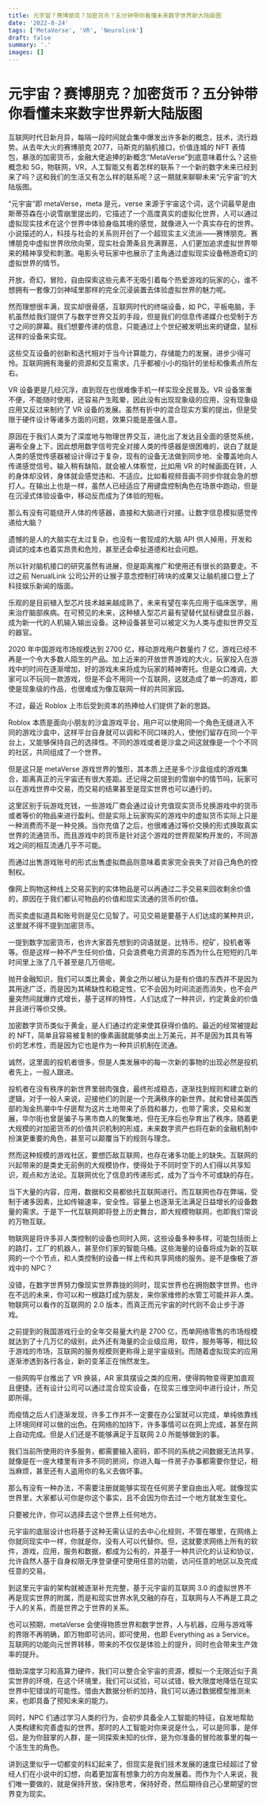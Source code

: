 ```yaml
---
title: 元宇宙？赛博朋克？加密货币？五分钟带你看懂未来数字世界新大陆版图
date: '2022-8-24'
tags: ['MetaVerse', 'VR', 'Neurolink']
draft: false
summary: '.'
images: []
---
```


# 元宇宙？赛博朋克？加密货币？五分钟带你看懂未来数字世界新大陆版图

互联网时代日新月异，每隔一段时间就会集中爆发出许多新的概念，技术，流行趋势。从去年大火的赛博朋克 2077，马斯克的脑机接口，价值连城的 NFT 表情包，暴涨的加密货币，金融大佬追捧的新概念“MetaVerse”到底意味着什么？这些概念和 5G，物联网，VR，人工智能又有着怎样的联系？一个新的数字未来已经到来了吗？这和我们的生活又有怎么样的联系呢？这一期就来聊聊未来“元宇宙”的大陆版图。

“元宇宙”即 metaVerse，meta 是元，verse 来源于宇宙这个词，这个词最早是由斯蒂芬森在小说雪崩里提出的，它描述了一个高度真实的虚拟化世界，人可以通过虚拟现实技术在这个世界中体验身临其境的感觉，就像进入一个真实存在的世界。小说描述的人，科技与社会的关系则开创了一个超现实主义流派——赛博朋克。赛博朋克中虚拟世界欣欣向荣，现实社会萧条且充满罪恶，人们更加追求虚拟世界带来的精神享受和刺激。电影头号玩家中也展示了主角通过虚拟现实设备畅游奇幻的虚拟世界的情节。

开放，奇幻，冒险，自由探索这些元素不无吸引着每个热爱游戏的玩家的心，谁不想拥有一套像刀剑神域里那样的完全沉浸装置去体验虚拟世界的魅力呢。

然而理想很丰满，现实却很骨感，互联网时代的终端设备，如 PC，平板电脑，手机虽然给我们提供了与数字世界交互的手段，但是我们的信息传递媒介也受制于方寸之间的屏幕。我们想要传递的信息，只能通过上个世纪被发明出来的键盘，鼠标这样的设备来实现。

这些交互设备的创新和迭代相对于当今计算能力，存储能力的发展，进步少得可怜。互联网拥有海量的资源和交互需求，几乎都被小小的指针的坐标和像素点所左右。

VR 设备更是几经沉浮，直到现在也很难像手机一样实现全民普及。VR 设备笨重不便，不能随时使用，还容易产生眩晕，因此没有出现现象级的应用，没有现象级应用又反过来制约了 VR 设备的发展。虽然有折中的混合现实方案的提出，但是受限于硬件设计等诸多方面的问题，效果只能是差强人意。

原因在于我们人类为了深度地与物理世界交互，进化出了发达且全面的感觉系统，遍布全身上下，因此想用数字信号完全对接人类的传感器是很困难的，说白了就是人类的感觉传感器被设计得过于复杂，现有的设备无法做到同步地、全覆盖地向人传递感觉信号。输入稍有缺陷，就会被人体察觉，比如用 VR 的时候画面在转，人的身体却没转，身体就会感觉违和、不适应。比如看视频音画不同步你就会急的想打人。在输出上也是一样，虽然人已经适应了用键盘控制角色在场景中跑动，但是在沉浸式体验设备中，移动反而成为了体验的短板。

那么有没有可能绕开人体的传感器，直接和大脑进行对接。让数字信息模拟感觉传递给大脑？

遗憾的是人的大脑实在太过复杂，也没有一套现成的大脑 API 供人掉用，开发和调试的成本也着实昂贵和危险，甚至还会牵扯道德和社会问题。

所以针对脑机接口的研究虽然有进展，但是距离推广和使用还有很长的路要走。不过之前 NerualLink 公司公开的让猴子意念控制打砖块的成果又让脑机接口登上了科技娱乐新闻的版面。

乐观的是目前植入型芯片技术越来越成熟了，未来有望在率先应用于临床医学，用来治疗脑部疾病。在可预见的未来，这种植入型芯片最有望替代鼠标键盘显示器，成为新一代的人机输入输出设备。这种设备甚至可以被定义为人类与虚拟世界交互的器官。

2020 年中国游戏市场规模达到 2700 亿，移动游戏用户数量约 7 亿，游戏已经不再是一个令大多数人陌生的产品。加上近来的开放世界游戏的大火，玩家投入在游戏中的时间在逐渐增加，好的游戏未来将成为玩家的精神寄托。但是众口难调，大家可以不玩同一款游戏，但是不会不用同一个互联网，这就造成了单一的游戏，即使是现象级的作品，也很难成为像互联网一样的共同家园。

不过，最近 Roblox 上市后受到资本的热捧给人们提供了新的思路。

Roblox 本质是面向小朋友的沙盒游戏平台，用户可以使用同一个角色无缝进入不同的游戏沙盒中，这样平台自身就可以调和不同口味的人，使他们留存在同一个平台上，又能够保持自己的选择性。不同的游戏或者是沙盒之间这就像是一个个不同的社区，共同组成了一个世界。

但是这只是 metaVerse 游戏世界的雏形，其本质上还是多个沙盒组成的游戏集合，距离真正的元宇宙还有很大差距。还记得之前提到的雪崩中的情节吗，玩家可以在游戏世界中交易，而交易的结果甚至是现实世界也可以通行的。

这里区别于玩游戏充钱，一些游戏厂商会通过设计充值现实货币兑换游戏中的货币或者等价的物品来进行盈利。但是实际上玩家购买的游戏中的虚拟货币实际上只是一种消费而不是一种兑换。当你充值了之后，也很难通过等价交换的形式换取真实世界的流通货币。而且游戏中的货币是针对这个游戏的世界观架构开发的，不同游戏之间的相互流通几乎不可能。

而通过出售游戏账号的形式出售虚拟商品则意味着卖家完全丧失了对自己角色的控制权。

像网上购物这种线上交易买到的实体物品是可以再通过二手交易来回收剩余价值的，原因在于我们都认可物品的价值和现实流通的货币的价值。

而买卖虚拟道具和账号则是见仁见智了。可见交易是要基于人们达成的某种共识，这里就不得不提到加密货币。

一提到数字加密货币，也许大家首先想到的词语就是，比特币，挖矿，投机者等等。但是这样一种不产生任何价值，只会浪费电力资源的东西为什么在短短的几年时间里上涨了几千甚至是几万倍呢。

抛开金融知识，我们可以类比黄金，黄金之所以被认为是有价值的东西并不是因为其用途广泛，而是因为其稀缺性和稳定性，它不会因为时间流逝而消失，也不会产量突然间就爆炸式增长，基于这样的特性，人们达成了一种共识，约定黄金的价值并且进行等价交换。

加密数字货币类似于黄金，是人们通过约定来使其获得价值的。最近的经常被提起的 NFT，简单且容易被复制的像素画就能够卖出上万美元，并不是因为其具有等价的艺术性，而是因为它也是作为一种共识机制在流通。

诚然，这里面的投机者很多，但是人类发展中的每一次新的事物的出现必然是投机者先上，一般人跟进。

投机者在没有秩序的新世界里弱肉强食，最终形成稳态，逐渐找到规则和建立新的逻辑，对于一般人来说，迎接他们的则是一个充满秩序的新世界。就和曾经美国西部的淘金热潮中牛仔匪帮为这片土地带来了杀戮和暴力，也带了需求，交易和发展，华尔街也曾是骗子与黑市商人的聚集地，但在无序后也孕育出了秩序。随着更大规模的对加密货币的价值共识机制的形成，未来数字资产也将在新的金融机制中扮演更重要的角色，甚至可以颠覆当下的规则与理念。

然而这种规模的游戏社区，要想匹敌互联网，也存在诸多功能上的缺失。互联网的兴起带来的是类史无前例的大规模协作，使得处于不同时空下的人们得以共享知识，观点和方法论。互联网优化了信息的传递形式，成为了当今不可或缺的存在。

当下大量的内容，应用，数据和交易都依托互联网进行。而互联网也存在弊端，受制于诸多因素，比如传输速率，安全性。容量上也逐渐无法满足日益增长的设备数量的需求。于是下一代互联网即将登上历史舞台，即大规模物联网，也即我们常说的万物互联。

物联网是将许多非人类控制的设备也同时入网，这些设备多种多样，可能包括街上的路灯，工厂的机器人，甚至你们家的智能马桶。这些海量的设备将成为新的互联网的一个个节点，和人类控制的设备一样上传和共享网络的服务。是不是像极了游戏中的 NPC？

没错，在数字世界努力像现实世界靠拢的同时，现实世界也在拥抱数字世界。也许在不远的未来，你可以和一根路灯成为朋友，来你家维修的水管工可能并非人类。物联网可以看作的互联网的 2.0 版本，而真正而元宇宙的时代则不会止步于游戏。

之前提到的我国游戏行业的全年交易量大约是 2700 亿，而单网络零售的市场规模就达到了十几万亿的级别，此外还有海量的企业级应用，软件，服务等等，相比较于游戏的市场，互联网的服务规模则更称得上是宇宙级别。而随着虚拟现实的应用逐渐渗透到各行各业，新的变革正在悄然发生。

一些网购平台推出了 VR 换装，AR 家具摆设之类的应用，使得购物变得更加直观且便捷。还有设计公司可以通过混合现实设备，在现实三维空间中进行设计，所见即所得。

而疫情之后人们逐渐发现，许多工作并不一定要在办公室就可以完成，单纯依靠线上环境同样可以做的出色。在网络的加持下，许多事情可以在网上完成，甚至在网上自动完成。但是人们还是不能够满足于互联网 2.0 所能够做到的事。

我们当前所使用的许多服务，都需要输入密码，即不同的系统之间数据无法共享，就像是在一座大楼里有许多不同的房间，你进入每一件房子办事都需要你登记，相当麻烦，甚至还有人盗用你的名义去做坏事。

那么有没有一种办法，不需要注册就能够实现在任何房子里自由出入呢。就像现实世界里，大家都认可你是你这个事实，且不会因为你去过一个地方就发生变化。

只要被允许，你可以选择去这个世界上任何地方。

元宇宙的底层设计也将基于这种无需认证的去中心化规则，不管在哪里，在网络上你就同现实中一样，你就是你，没有人可以代替你。但，这就要求网络上所有的软件，游戏，应用，服务和数据，都成为公有的，并基于一种共识化的认证和协议，允许自然人基于自身权限无序登录便可使用任意的功能，访问任意的地区以及完成任意的交易。

到这里元宇宙的架构就被逐渐补充完整，基于元宇宙的互联网 3.0 的虚拟世界不再是现实世界的附属，而是和现实世界水乳交融的存在，互联网与人不再是工具之于人的关系，而是世界之于世界的关系。

也可以预期，metaVerse 会使得物质世界和数字世界，人与机器，应用与游戏等的界限不再明确，即万物即可访问，即可使用，也即 Everything as a Service。互联网的功能向元世界转移，带来的不仅仅是体验上的提升，同时也会带来生产效率的提升。

借助深度学习和高算力硬件，我们可以整合全宇宙的资源，模拟一个无限近似于真实世界的环境，在这个环境里，我们可以试验，可以试错，极大限度地降低在现实世界中犯错误的可能性。借由大数据分析的加持，我们可以通过数据模型推测未来，也即具备了预知未来的能力。

同时，NPC 们通过学习人类的行为，会初步具备全人工智能的特征，自发地帮助人类构建和完善虚拟的世界。那时的人工智能对你来说是什么，可以是同事，是伴侣，是为你鼓掌的人群，是一同探索未知的伙伴，是为你准备的冒险故事里的每一个活生生的角色。

讲到这里似乎一切都变的科幻起来了，但现实是我们技术发展的速度已经超过了曾经人们在小说中的幻想，向着更加富有想象力的方向发展着。而作为个人来说，我们唯一要做的，就是保持开放，保持思考，保持好奇，然后期待自己心里期望的世界变为现实。
